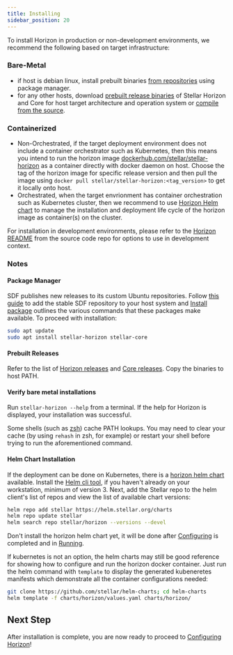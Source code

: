```yaml
---
title: Installing
sidebar_position: 20
---
```



To install Horizon in production or non-development environments, we recommend the following based on target infrastructure:

### Bare-Metal

- if host is debian linux, install prebuilt binaries [from repositories](#package-manager) using package manager.
- for any other hosts, download [prebuilt release binaries](#prebuilt-releases) of Stellar Horizon and Core for host target architecture and operation system or [compile from the source](https://github.com/stellar/go/blob/master/services/horizon/internal/docs/GUIDE_FOR_DEVELOPERS.md#building-horizon).

### Containerized

- Non-Orchestrated, if the target deployment environment does not include a container orchestrator such as Kubernetes, then this means you intend to run the horizon image [dockerhub.com/stellar/stellar-horizon](https://hub.docker.com/r/stellar/stellar-horizon) as a container directly with docker daemon on host. Choose the tag of the horizon image for specific release version and then pull the image using `docker pull stellar/stellar-horizon:<tag_version>` to get it locally onto host.
- Orchestrated, when the target envrionment has container orchestration such as Kubernetes cluster, then we recommend to use [Horizon Helm chart](https://github.com/stellar/helm-charts/tree/main/charts/horizon) to manage the installation and deployment life cycle of the horizon image as container(s) on the cluster.

For installation in development environments, please refer to the [Horizon README](https://github.com/stellar/go/blob/master/services/horizon/README.md#try-it-out) from the source code repo for options to use in development context.

### Notes

#### Package Manager

SDF publishes new releases to its custom Ubuntu repositories. Follow [this guide](https://github.com/stellar/packages/blob/master/docs/adding-the-sdf-stable-repository-to-your-system.md#adding-the-sdf-stable-repository-to-your-system) to add the stable SDF repository to your host system and [Install package](https://github.com/stellar/packages/blob/master/docs/installing-individual-packages.md#installing-individual-packages) outlines the various commands that these packages make available. To proceed with installation:

<CodeExample>

```bash
sudo apt update
sudo apt install stellar-horizon stellar-core
```

</CodeExample>

#### Prebuilt Releases

Refer to the list of [Horizon releases](https://github.com/stellar/go/releases) and [Core releases](https://github.com/stellar/stellar-core/releases). Copy the binaries to host PATH.

#### Verify bare metal installations

Run `stellar-horizon --help` from a terminal. If the help for Horizon is displayed, your installation was successful.

Some shells (such as [zsh](https://www.zsh.org/)) cache PATH lookups. You may need to clear your cache (by using `rehash` in zsh, for example) or restart your shell before trying to run the aforementioned command.

#### Helm Chart Installation

If the deployment can be done on Kubernetes, there is a [horizon helm chart](https://github.com/stellar/helm-charts/blob/main/charts/horizon) available. Install the [Helm cli tool](https://helm.sh/docs/intro/install/), if you haven't already on your workstation, minimum of version 3. Next, add the Stellar repo to the helm client's list of repos and view the list of available chart versions:

<CodeExample>

```bash
helm repo add stellar https://helm.stellar.org/charts
helm repo update stellar
helm search repo stellar/horizon --versions --devel
```

</CodeExample>

Don't install the horizon helm chart yet, it will be done after [Configuring](./configuring.mdx) is completed and in [Running](./running.mdx).

If kubernetes is not an option, the helm charts may still be good reference for showing how to configure and run the horizon docker container. Just run the helm command with `template` to display the generated kubeneretes manifests which demonstrate all the container configurations needed:

<CodeExample>

```bash
git clone https://github.com/stellar/helm-charts; cd helm-charts
helm template -f charts/horizon/values.yaml charts/horizon/
```

</CodeExample>

## Next Step

After installation is complete, you are now ready to proceed to [Configuring Horizon](./configuring.mdx)!
